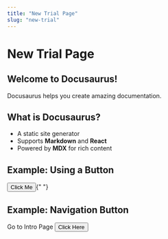 ```yaml
---
title: "New Trial Page"
slug: "new-trial"
---
```



# New Trial Page

## Welcome to Docusaurus!

Docusaurus helps you create amazing documentation.

## What is Docusaurus?

- A static site generator
- Supports **Markdown** and **React**
- Powered by **MDX** for rich content

## Example: Using a Button

<Button variant="default">Click Me</Button>{" "}

## Example: Navigation Button

<Group gap="md">
  <Link to="/docs/intro">Go to Intro Page</Link>
  <Button variant="default" color="blue">
    Click Here
  </Button>
</Group>
